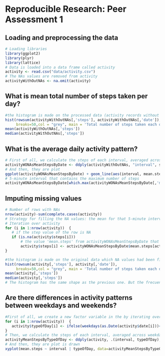 # Reproducible Research: Peer Assessment 1

## Loading and preprocessing the data
```r
# Loading libraries
library(ggplot2)
library(plyr)
library(lattice)
# Data is loaded into a data frame called activity
activity <- read.csv("data/activity.csv")
# The NAs values are removed from activity
activityWithOutNAs <- na.omit(activity)
```

## What is mean total number of steps taken per day?
```r
#the histogram is made on the processed data (activity records without NAs), and grouped by 'date'
hist(rowsum(activityWithOutNAs[,'steps'], activityWithOutNAs[,'date']),
     breaks=50,col = "grey", main = 'Total number of steps taken each day (activity with out NAs') 
mean(activityWithOutNAs[,'steps'])
median(activityWithOutNAs[,'steps'])
```

## What is the average daily activity pattern?
```r
# First of all, we calculate the steps of each interval, averaged across all days 
activityWONAsMeanStepsByDate <- ddply(activityWithOutNAs, "interval", summarise, mean.steps = mean(steps))
# And then, they are plot
ggplot(activityWONAsMeanStepsByDate) + geom_line(aes(interval, mean.steps),type = "l",colour="#000099") 
# 5-minute interval that contains the maximum number of steps
activityWONAsMeanStepsByDate[which.max(activityWONAsMeanStepsByDate[,'mean.steps']),]
```


## Imputing missing values
```r
# Number of rows with NAs
nrow(activity)-sum(complete.cases(activity))
# Strategy for filling the NA values: the mean for that 5-minute interval, calculated before
# Iteration over activity
for (i in 1:nrow(activity))  {
   # if the step value of the row is NA
   if (is.na(activity$steps[i])) 
       # the value 'mean.steps' from activityWONAsMeanStepsByDate that matches the intervals of both data frames is taken
       activity$steps[i] <- activityWONAsMeanStepsByDate$mean.steps[activityWONAsMeanStepsByDate$interval==activity[i,'interval']]
}

#the histogram is made on the original data which NA values had been filled
hist(rowsum(activity[,'steps'], activity[,'date']),
     breaks=50,col = "grey", main = 'Total number of steps taken each day (activity with NAs filled') 
mean(activity[,'steps'])
median(activity[,'steps'])
# The histogram has the same shape as the previous one. But the frecuencies are higher. This is becasue we increased the number of steps but with values that were averaged. So each 'bar' was increased in the same 'amount' of steps
```

## Are there differences in activity patterns between weekdays and weekends?
```r
#First of all, we create a new factor variable in the by iterating over activity
for (i in 1:nrow(activity))  {
   activity$typeOfDay[i] <- ifelse(weekdays(as.Date(activity$date[i]))<"Saturday","weekday","weekend")
}
# Then, we calculate the steps of each interval, averaged across weekdays/weekends 
activityMeanStepsByTypeOfDay <- ddply(activity, .(interval, typeOfDay), summarise, mean.steps = mean(steps))
# And then, they are plot is drawn
xyplot(mean.steps ~ interval | typeOfDay, data=activityMeanStepsByTypeOfDay, pch=".",type="l", aspect=1, layout=c(2,1))
```